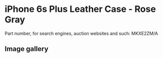 
# iPhone 6s Plus Leather Case - Rose Gray

Part number, for search engines, auction websites and such: MKXE2ZM/A

## Image gallery

<div style={{ width: '100%', maxWidth: '768px' }}>
<GalleryComponent
    images={[
      {
        original: "/everysource/MKXE2.webp",
        thumbnail: "/everypreview/MKXE2.webp",
      },
      {
        original: "/everysource/MKXE2_AV1_GOLD.webp",
        thumbnail: "/everypreview/MKXE2_AV1_GOLD.webp",
      },
      {
        original: "/everysource/MKXE2_AV1_SILVER.webp",
        thumbnail: "/everypreview/MKXE2_AV1_SILVER.webp",
      },
      {
        original: "/everysource/MKXE2_AV1_SPACE_GRAY.webp",
        thumbnail: "/everypreview/MKXE2_AV1_SPACE_GRAY.webp",
      }
    ]}
  />
</div>